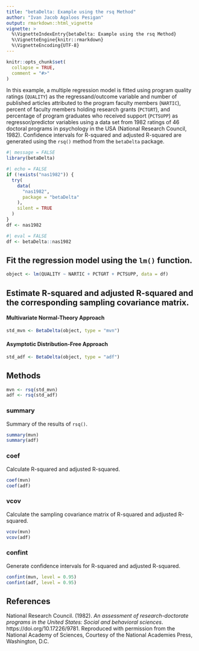 ```yaml
---
title: "betaDelta: Example using the rsq Method"
author: "Ivan Jacob Agaloos Pesigan"
output: rmarkdown::html_vignette
vignette: >
  %\VignetteIndexEntry{betaDelta: Example using the rsq Method}
  %\VignetteEngine{knitr::rmarkdown}
  %\VignetteEncoding{UTF-8}
---
```


```r
knitr::opts_chunk$set(
  collapse = TRUE,
  comment = "#>"
)
```

In this example, a multiple regression model is fitted
using program quality ratings (`QUALITY`) as the regressand/outcome variable
and number of published articles attributed to the program faculty members (`NARTIC`),
percent of faculty members holding research grants (`PCTGRT`), and
percentage of program graduates who received support (`PCTSUPP`) as regressor/predictor variables
using a data set from 1982 ratings of 46 doctoral programs in psychology in the USA (National Research Council, 1982).
Confidence intervals for R-squared and adjusted R-squared are generated
using the `rsq()` method from the `betaDelta` package.

```r
#| message = FALSE
library(betaDelta)
```

```r
#| echo = FALSE
if (!exists("nas1982")) {
  try(
    data(
      "nas1982",
      package = "betaDelta"
    ),
    silent = TRUE
  )
}
df <- nas1982
```

```r
#| eval = FALSE
df <- betaDelta::nas1982
```

## Fit the regression model using the `lm()` function.

```r
object <- lm(QUALITY ~ NARTIC + PCTGRT + PCTSUPP, data = df)
```

## Estimate R-squared and adjusted R-squared and the corresponding sampling covariance matrix.

#### Multivariate Normal-Theory Approach

```r
std_mvn <- BetaDelta(object, type = "mvn")
```

#### Asymptotic Distribution-Free Approach

```r
std_adf <- BetaDelta(object, type = "adf")
```

## Methods

```r
mvn <- rsq(std_mvn)
adf <- rsq(std_adf)
```

### summary

Summary of the results of `rsq()`.

```r
summary(mvn)
summary(adf)
```

### coef

Calculate R-squared and adjusted R-squared.

```r
coef(mvn)
coef(adf)
```

### vcov

Calculate the sampling covariance matrix of R-squared and adjusted R-squared.

```r
vcov(mvn)
vcov(adf)
```

### confint

Generate confidence intervals for R-squared and adjusted R-squared.

```r
confint(mvn, level = 0.95)
confint(adf, level = 0.95)
```

## References

National Research Council. (1982).
*An assessment of research-doctorate programs in the United States: Social and behavioral sciences*.
https://doi.org/10.17226/9781.
Reproduced with permission from the National Academy of Sciences,
Courtesy of the National Academies Press, Washington, D.C.
